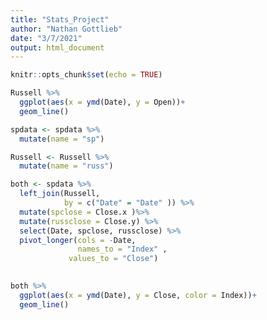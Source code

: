 ```yaml
---
title: "Stats_Project"
author: "Nathan Gottlieb"
date: "3/7/2021"
output: html_document
---
```


```r
knitr::opts_chunk$set(echo = TRUE)
```


```r
Russell %>%
  ggplot(aes(x = ymd(Date), y = Open))+
  geom_line()
```
```r
spdata <- spdata %>%
  mutate(name = "sp")
```

```r
Russell <- Russell %>%
  mutate(name = "russ")
```


```r
both <- spdata %>%
  left_join(Russell,
            by = c("Date" = "Date" )) %>%
  mutate(spclose = Close.x )%>%
  mutate(russclose = Close.y) %>%
  select(Date, spclose, russclose) %>%
  pivot_longer(cols = -Date,
               names_to = "Index" ,
             values_to = "Close") 
  
```

```r
both %>%
  ggplot(aes(x = ymd(Date), y = Close, color = Index))+
  geom_line()
  
```
